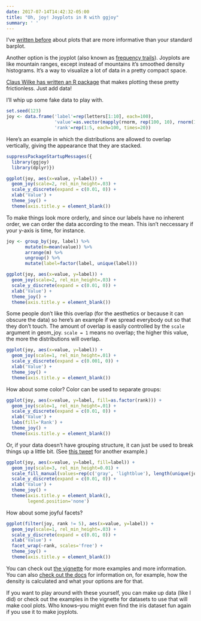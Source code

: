 ```yaml
---
date: 2017-07-14T14:42:32-05:00
title: "Oh, joy! Joyplots in R with ggjoy"
summary: ' '
---
```


I've [written before](https://katherinemwood.github.io/post/violins/) about plots that are more informative than your standard barplot. 

Another option is the joyplot (also known as [frequency trails](http://www.brendangregg.com/frequencytrails.html)). Joyplots are like mountain ranges, except instead of mountains it's smoothed density histograms. It's a way to visualize a lot of data in a pretty compact space.

[Claus Wilke has written an R package](https://github.com/clauswilke/ggjoy) that makes plotting these pretty frictionless. Just add data!

I'll whip up some fake data to play with.

```r
set.seed(123)
joy <- data.frame('label'=rep(letters[1:10], each=100),
                  'value'=as.vector(mapply(rnorm, rep(100, 10), rnorm(10), SIMPLIFY=TRUE)),
                  'rank'=rep(1:5, each=100, times=20))
```

Here's an example in which the distributions are allowed to overlap vertically, giving the appearance that they are stacked.

```r
suppressPackageStartupMessages({
  library(ggjoy)
  library(dplyr)})

ggplot(joy, aes(x=value, y=label)) +
  geom_joy(scale=2, rel_min_height=.03) +
  scale_y_discrete(expand = c(0.01, 0)) +
  xlab('Value') +
  theme_joy() +
  theme(axis.title.y = element_blank())
```
To make things look more orderly, and since our labels have no inherent order, we can order the data according to the mean. This isn't neccessary if your y-axis is time, for instance.

```r
joy <- group_by(joy, label) %>%
       mutate(m=mean(value)) %>%
       arrange(m) %>%
       ungroup() %>%
       mutate(label=factor(label, unique(label)))

ggplot(joy, aes(x=value, y=label)) +
  geom_joy(scale=2, rel_min_height=.03) +
  scale_y_discrete(expand = c(0.01, 0)) +
  xlab('Value') +
  theme_joy() +
  theme(axis.title.y = element_blank())
```

Some people don't like this overlap (for the aesthetics or because it can obscure the data) so here's an example if we spread everybody out so that they don't touch. The amount of overlap is easily controlled by the `scale` argument in geom_joy. `scale = 1` means no overlap; the higher this value, the more the distributions will overlap.

```r
ggplot(joy, aes(x=value, y=label)) +
  geom_joy(scale=1, rel_min_height=.01) +
  scale_y_discrete(expand = c(0.001, 0)) +
  xlab('Value') +
  theme_joy() +
  theme(axis.title.y = element_blank())
```

How about some color? Color can be used to separate groups:

```r
ggplot(joy, aes(x=value, y=label, fill=as.factor(rank))) +
  geom_joy(scale=1, rel_min_height=.01) +
  scale_y_discrete(expand = c(0.01, 0)) +
  xlab('Value') +
  labs(fill='Rank') +
  theme_joy() +
  theme(axis.title.y = element_blank())
```

Or, if your data doesn't have grouping structure, it can just be used to break things up a little bit. (See [this tweet](https://twitter.com/hnrklndbrg/status/883675698300420098) for another example.)

```r
ggplot(joy, aes(x=value, y=label, fill=label)) +
  geom_joy(scale=3, rel_min_height=0.01) +
  scale_fill_manual(values=rep(c('gray', 'lightblue'), length(unique(joy$label))/2)) + 
  scale_y_discrete(expand = c(0.01, 0)) +
  xlab('Value') +
  theme_joy() +
  theme(axis.title.y = element_blank(),
        legend.position='none')
```

How about some joyful facets?

```r
ggplot(filter(joy, rank != 5), aes(x=value, y=label)) +
  geom_joy(scale=1, rel_min_height=.03) +
  scale_y_discrete(expand = c(0.01, 0)) +
  xlab('Value') +
  facet_wrap(~rank, scales='free') +
  theme_joy() +
  theme(axis.title.y = element_blank())
```

You can check out [the vignette](https://cran.r-project.org/web/packages/ggjoy/vignettes/introduction.html) for more examples and more information. You can also [check out the docs](https://cran.r-project.org/web/packages/ggjoy/ggjoy.pdf) for information on, for example, how the density is calculated and what your options are for that.

If you want to play around with these yourself, you can make up data (like I did) or check out the examples in the vignette for datasets to use that will make cool plots. Who knows--you might even find the iris dataset fun again if you use it to make joyplots.